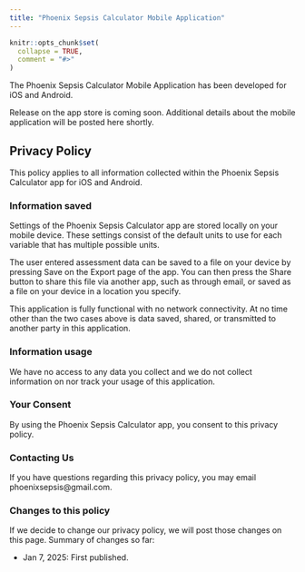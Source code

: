 ```yaml
---
title: "Phoenix Sepsis Calculator Mobile Application"
---
```


```r
knitr::opts_chunk$set(
  collapse = TRUE,
  comment = "#>"
)
```

The Phoenix Sepsis Calculator Mobile Application has been developed for iOS and
Android.

Release on the app store is coming soon.  Additional details about the mobile
application will be posted here shortly.

## Privacy Policy

This policy applies to all information collected within the Phoenix Sepsis
Calculator app for iOS and Android.

### Information saved
Settings of the Phoenix Sepsis Calculator app are stored locally on your mobile
device. These settings consist of the default units to use for each variable
that has multiple possible units.

The user entered assessment data can be saved to a file on your device by
pressing Save on the Export page of the app. You can then press the Share button
to share this file via another app, such as through email, or saved as a file on
your device in a location you specify.

This application is fully functional with no network connectivity. At no time
other than the two cases above is data saved, shared, or transmitted to another
party in this application.

### Information usage
We have no access to any data you collect and we do not collect information on nor track your usage of this application.

### Your Consent
By using the Phoenix Sepsis Calculator app, you consent to this privacy policy.

### Contacting Us
If you have questions regarding this privacy policy, you may email
phoenixsepsis@gmail.com.

### Changes to this policy
If we decide to change our privacy policy, we will post those changes on this
page. Summary of changes so far:

* Jan 7, 2025: First published.
